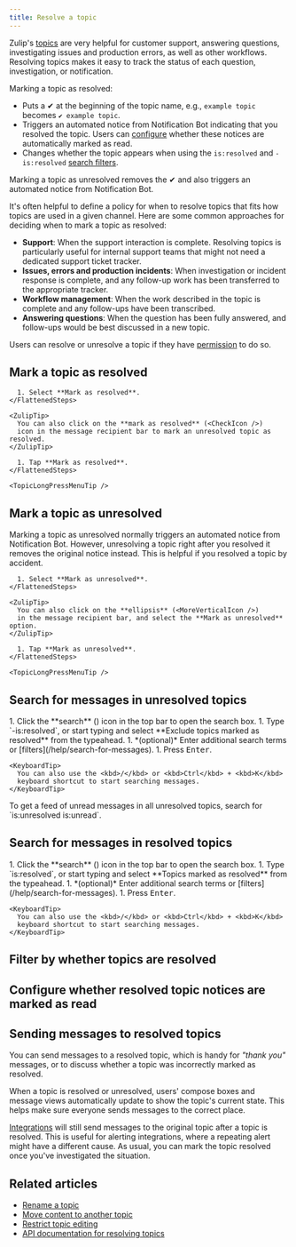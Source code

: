 ```yaml
---
title: Resolve a topic
---
```






Zulip's [topics](/help/introduction-to-topics) are very
helpful for customer support, answering questions, investigating
issues and production errors, as well as other workflows.
Resolving topics makes it easy to track the status of each question,
investigation, or notification.

Marking a topic as resolved:

* Puts a ✔ at the beginning of the topic name, e.g., `example topic`
  becomes `✔ example topic`.
* Triggers an automated notice from Notification Bot indicating that
  you resolved the topic. Users can
  [configure](/help/marking-messages-as-read#configure-whether-resolved-topic-notices-are-marked-as-read)
  whether these notices are automatically marked as read.
* Changes whether the topic appears when using the `is:resolved` and
  `-is:resolved` [search filters](/help/search-for-messages#search-filters).

Marking a topic as unresolved removes the ✔ and also triggers an
automated notice from Notification Bot.

It's often helpful to define a policy for when to resolve topics that
fits how topics are used in a given channel. Here are some common
approaches for deciding when to mark a topic as resolved:

* **Support**: When the support interaction is complete. Resolving
  topics is particularly useful for internal support teams that might
  not need a dedicated support ticket tracker.
* **Issues, errors and production incidents**: When investigation or
  incident response is complete, and any follow-up work has been
  transferred to the appropriate tracker.
* **Workflow management**: When the work described in the topic is
  complete and any follow-ups have been transcribed.
* **Answering questions**: When the question has been fully answered,
  and follow-ups would be best discussed in a new topic.

Users can resolve or unresolve a topic if they have
[permission](/help/restrict-resolving-topics) to do so.

## Mark a topic as resolved

<Tabs>
  <TabItem label="Desktop/Web">
    <FlattenedSteps>
      <TopicActions />

      1. Select **Mark as resolved**.
    </FlattenedSteps>

    <ZulipTip>
      You can also click on the **mark as resolved** (<CheckIcon />)
      icon in the message recipient bar to mark an unresolved topic as resolved.
    </ZulipTip>
  </TabItem>

  <TabItem label="Mobile">
    <FlattenedSteps>
      <TopicLongPressMenu />

      1. Tap **Mark as resolved**.
    </FlattenedSteps>

    <TopicLongPressMenuTip />
  </TabItem>
</Tabs>

## Mark a topic as unresolved

Marking a topic as unresolved normally triggers an automated notice from
Notification Bot. However, unresolving a topic right after you resolved it
removes the original notice instead. This is helpful if you resolved a topic by
accident.

<Tabs>
  <TabItem label="Desktop/Web">
    <FlattenedSteps>
      <TopicActions />

      1. Select **Mark as unresolved**.
    </FlattenedSteps>

    <ZulipTip>
      You can also click on the **ellipsis** (<MoreVerticalIcon />)
      in the message recipient bar, and select the **Mark as unresolved** option.
    </ZulipTip>
  </TabItem>

  <TabItem label="Mobile">
    <FlattenedSteps>
      <TopicLongPressMenu />

      1. Tap **Mark as unresolved**.
    </FlattenedSteps>

    <TopicLongPressMenuTip />
  </TabItem>
</Tabs>

## Search for messages in unresolved topics

<Tabs>
  <TabItem label="Desktop/Web">
    <Steps>
      1. Click the **search** (<SearchIcon />) icon in the top bar to open the search box.
      1. Type `-is:resolved`, or start typing and select **Exclude topics marked as
         resolved** from the typeahead.
      1. *(optional)* Enter additional search terms or
         [filters](/help/search-for-messages).
      1. Press <kbd>Enter</kbd>.
    </Steps>

    <KeyboardTip>
      You can also use the <kbd>/</kbd> or <kbd>Ctrl</kbd> + <kbd>K</kbd>
      keyboard shortcut to start searching messages.
    </KeyboardTip>
  </TabItem>
</Tabs>

<ZulipTip>
  To get a feed of unread messages in all unresolved topics, search for
  `is:unresolved is:unread`.
</ZulipTip>

## Search for messages in resolved topics

<Tabs>
  <TabItem label="Desktop/Web">
    <Steps>
      1. Click the **search** (<SearchIcon />) icon in the top bar to open the search box.
      1. Type `is:resolved`, or start typing and select **Topics marked as resolved**
         from the typeahead.
      1. *(optional)* Enter additional search terms or
         [filters](/help/search-for-messages).
      1. Press <kbd>Enter</kbd>.
    </Steps>

    <KeyboardTip>
      You can also use the <kbd>/</kbd> or <kbd>Ctrl</kbd> + <kbd>K</kbd>
      keyboard shortcut to start searching messages.
    </KeyboardTip>
  </TabItem>
</Tabs>

## Filter by whether topics are resolved

<FilterResolvedLeftSidebar />

## Configure whether resolved topic notices are marked as read

<ConfigureResolvedNoticesMarkedAsRead />

## Sending messages to resolved topics

You can send messages to a resolved topic, which is handy for *"thank you"*
messages, or to discuss whether a topic was incorrectly marked as resolved.

When a topic is resolved or unresolved, users' compose boxes and message views
automatically update to show the topic's current state. This helps make sure
everyone sends messages to the correct place.

[Integrations](/help/integrations-overview) will still send messages to the
original topic after a topic is resolved. This is useful for alerting
integrations, where a repeating alert might have a different cause. As usual,
you can mark the topic resolved once you've investigated the situation.

## Related articles

* [Rename a topic](/help/rename-a-topic)
* [Move content to another topic](/help/move-content-to-another-topic)
* [Restrict topic editing](/help/restrict-moving-messages)
* [API documentation for resolving topics](/api/update-message)
